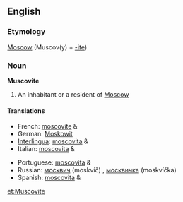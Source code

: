 ==English==
===Etymology===
[[Moscow]] (Muscov(y) + [[-ite]])

===Noun===
'''Muscovite'''

#An inhabitant or a resident of [[Moscow]]

====Translations====
{{top}}
*French: [[moscovite]] {{m}} & {{f}}
*German: [[Moskowit]]
*[[Interlingua]]: [[moscovita]] {{m}} & {{f}}
*Italian: [[moscovita]] {{m}} & {{f}}
{{mid}}
*Portuguese: [[moscovita]] {{m}} & {{f}}
*Russian: [[москвич]] (moskvíč) {{m}}, [[москвичка]] (moskvíčka) {{f}}
*Spanish: [[moscovita]] {{m}} & {{f}}
{{bottom}}

[[et:Muscovite]]